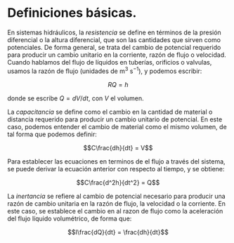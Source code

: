 # Definiciones básicas.

En sistemas hidráulicos, la _resistencia_ se define en términos de la presión diferencial o la altura diferencial, que son las cantidades que sirven como potenciales. De forma general, se trata del cambio de potencial requerido para producir un cambio unitario en la corriente, razón de flujo o velocidad.  
Cuando hablamos del flujo de líquidos en tuberías, orificios o valvulas, usamos la razón de flujo (unidades de m${}^3$ s${}^{-1}$), y podemos escribir:

$$RQ = h$$

donde se escribe $Q = dV/dt$, con $V$ el volumen. 

La _capacitancia_ se define como el cambio en la cantidad de material o distancia requerido para producir un cambio unitario de potencial. En este caso, podemos entender el cambio de material como el mismo volumen, de tal forma que podemos definir:

$$C\frac{dh}{dt} = V$$

Para establecer las ecuaciones en terminos de el flujo a través del sistema, se puede derivar la ecuación anterior con respecto al tiempo, y se obtiene:

$$C\frac{d^2h}{dt^2} = Q$$

La _inertancia_ se refiere al cambio de potencial necesario para producir una razón de cambio unitaria en la razón de flujo, la velocidad o la corriente. En este caso, se establece el cambio en al razon de flujo como la aceleración del flujo líquido volumétrico, de forma que: 

$$I\frac{dQ}{dt} = \frac{dh}{dt}$$